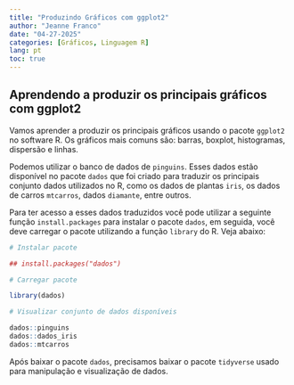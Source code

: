 ---
title: "Produzindo Gráficos com ggplot2"
author: "Jeanne Franco"
date: "04-27-2025"
categories: [Gráficos, Linguagem R]
lang: pt
toc: true
---

## Aprendendo a produzir os principais gráficos com ggplot2

Vamos aprender a produzir os principais gráficos usando o pacote `ggplot2` no software R. Os gráficos mais comuns são: barras, boxplot, histogramas, dispersão e linhas.

Podemos utilizar o banco de dados de `pinguins`. Esses dados estão disponível no pacote `dados` que foi criado para traduzir os principais conjunto dados utilizados no R, como os dados de plantas `iris`, os dados de carros `mtcarros`, dados `diamante`, entre outros.

Para ter acesso a esses dados traduzidos você pode utilizar a seguinte função `install.packages` para instalar o pacote `dados`, em seguida, você deve carregar o pacote utilizando a função `library` do R. Veja abaixo:

```{r}
# Instalar pacote

## install.packages("dados")

# Carregar pacote

library(dados)

# Visualizar conjunto de dados disponíveis

dados::pinguins
dados::dados_iris
dados::mtcarros
```

Após baixar o pacote `dados`, precisamos baixar o pacote `tidyverse` usado para manipulação e visualização de dados.
